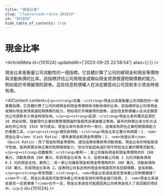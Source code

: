```yaml
---
title: "現金比率"
slug: "/learn/cash-ratio-101024"
id: "101024"
hide_table_of_contents: true
---
```



# 現金比率

<ArticleMeta id={101024} updatedAt={'2023-09-25 22:58:54'} alias={`[]`} />
<div className='border-solid border-b border-t-0 my-4 border-[var(--ifm-color-gray-300)]' />

現金比率是衡量公司流動性的一個指標。它具體計算了公司的總現金和現金等價物與流動負債的比率。該指標評估公司用現金或類似現金資源償還短期債務的能力，例如易於市場變現的證券。這些信息對債權人在決定願意向公司貸款多少資金時很有用。

<AIContent content={`<p><strong>定義：</strong>現金比率是衡量公司流動性的一個重要指標。它具體計算了公司的總現金和現金等價物與流動負債的比率。該指標評估公司用現金或類似現金資源償還短期債務的能力，例如易於市場變現的證券。這些信息對債權人在決定願意向公司貸款多少資金時很有用。</p><p><strong>起源：</strong>現金比率的概念起源於 20 世紀初期，隨着現代企業財務管理理論的發展而逐漸被廣泛應用。最早的財務比率分析方法由杜邦公司在 1920 年代提出，現金比率作為其中的一部分，逐漸成為評估企業短期償債能力的重要工具。</p><p><strong>類別與特點：</strong>現金比率主要分為兩類：1. <em>現金比率</em>（Cash Ratio）：僅考慮現金和現金等價物；2. <em>快速比率</em>（Quick Ratio）：除了現金和現金等價物，還包括應收賬款等流動資產。現金比率的特點是保守性強，能夠真實反映企業的短期償債能力，但也可能因為過於保守而低估企業的實際流動性。</p><p><strong>具體案例：</strong>案例一：某公司擁有現金和現金等價物共計 100 萬元，流動負債為 200 萬元，則其現金比率為 0.5。這意味着公司每 1 元的流動負債有 0.5 元的現金支持。案例二：另一家公司擁有現金和現金等價物共計 300 萬元，流動負債為 150 萬元，則其現金比率為 2。這表明公司有足夠的現金來償還其所有短期債務，並有剩餘。</p><p><strong>常見問題：</strong>1. <em>現金比率過高是否意味着公司財務健康？</em>不一定，現金比率過高可能意味着公司未能有效利用現金進行投資。2. <em>現金比率過低是否一定是壞事？</em>也不一定，現金比率過低可能是因為公司將資金投入了高回報的項目中。</p>`} id={101024} />
